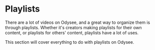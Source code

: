 # Playlists

There are a lot of videos on Odysee, and a great way to organize them is through playlists. Whether it's creators making playlists for their own content, or playlists for others' content, playlists have a lot of uses.

This section will cover everything to do with playlists on Odysee.

<CategoryCards/>
